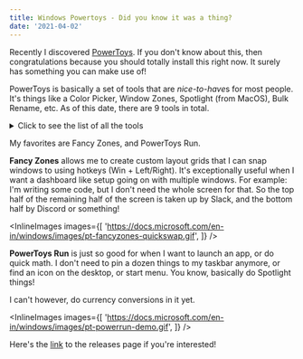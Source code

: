 ```yaml
---
title: Windows Powertoys - Did you know it was a thing?
date: '2021-04-02'
---
```



Recently I discovered [PowerToys](https://github.com/microsoft/PowerToys). If
you don't know about this, then congratulations because you should totally
install this right now. It surely has something you can make use of!

PowerToys is basically a set of tools that are *nice-to-have*s for most people.
It's things like a Color Picker, Window Zones, Spotlight (from MacOS), Bulk
Rename, etc. As of this date, there are 9 tools in total.

<details>
<summary>Click to see the list of all the tools</summary>

<div style={{ paddingLeft: '1em' }}>
<details>
<summary>Color Picker</summary>
Literally a system-wide color picker that supports Hex, RGB, and HSL!

<InlineImages
  images={[
    'https://docs.microsoft.com/en-in/windows/images/pt-colorpicker-hex-editor.png',
  ]}
/>
</details>

<details>
<summary>Fancy Zones</summary>
Windows already had some seriously solid window tiling, but fancy zones takes it to the next level!

<InlineImages
    images={[
    'https://docs.microsoft.com/en-in/windows/images/pt-fancyzones-grideditor.png',
    ]}
/>
</details>

<details>
<summary>File Explorer add-ons (Preview Pane)</summary>
Now you can preview SVGs and Markdown files in the preview pane!

<InlineImages
    images={[
    'https://docs.microsoft.com/en-in/windows/images/powertoys-fileexplorer.gif',
    ]}
/>
</details>

<details>
  <summary>Image Resizer</summary>
  Bulk Image resizing. It's not something I would use often, but there have been
  times when I had to use [IrfanView](https://www.irfanview.com/) to achieve this
  functionality.
  <InlineImages
    images={[
      'https://docs.microsoft.com/en-in/windows/images/powertoys-resize-images.gif',
    ]}
  />
</details>

<details>
<summary>Keyboard Manager</summary>
I'll probably not use this much either, but again, it's a great feature by itself!

<InlineImages
    images={[
    'https://docs.microsoft.com/en-in/windows/images/powertoys-keyboard-remap.png',
    ]}
/>
</details>

<details>
<summary>Power Rename</summary>
There were a few times when I had to use third-party tools to do this.

<InlineImages
    images={[
    'https://docs.microsoft.com/en-in/windows/images/powerrename-demo.gif',
    ]}
/>
</details>

<details>
<summary>PowerToys Run (Spotlight)</summary>
SO MUCH YES! This is basically MacOS's Spotlight, though slightly limited in functionality. But this is so good nonetheless!

<InlineImages
    images={[
    'https://docs.microsoft.com/en-in/windows/images/pt-powerrun-demo.gif',
    ]}
/>
</details>

<details>
<summary>Shortcut Guide</summary>
It's useful sometimes... sometimes.

<InlineImages
    images={[
    'https://docs.microsoft.com/en-in/windows/images/pt-shortcut-guide-large.png',
    ]}
/>
</details>

<details>
<summary>Video Conference Mute</summary>
I guess it's handy if you can't disable mic/cam by other means.

<InlineImages
    images={[
    'https://docs.microsoft.com/en-in/windows/images/pt-video-conference-mute-settings.png',
    ]}
/>
</details>
</div>

</details>

My favorites are Fancy Zones, and PowerToys Run.

**Fancy Zones** allows me to create custom layout grids that I can snap windows
to using hotkeys (Win + Left/Right). It's exceptionally useful when I want a
dashboard like setup going on with multiple windows. For example: I'm writing
some code, but I don't need the whole screen for that. So the top half of the
remaining half of the screen is taken up by Slack, and the bottom half by
Discord or something!

<InlineImages
  images={[
    'https://docs.microsoft.com/en-in/windows/images/pt-fancyzones-quickswap.gif',
  ]}
/>

**PowerToys Run** is just so good for when I want to launch an app, or do quick
math. I don't need to pin a dozen things to my taskbar anymore, or find an icon
on the desktop, or start menu. You know, basically do Spotlight things!

I can't however, do currency conversions in it yet.

<InlineImages
  images={[
    'https://docs.microsoft.com/en-in/windows/images/pt-powerrun-demo.gif',
  ]}
/>

Here's the [link](https://github.com/microsoft/PowerToys/releases/) to the
releases page if you're interested!
